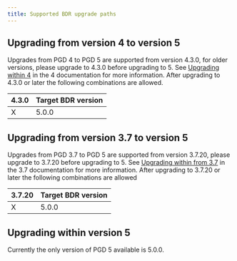 ```yaml
---
title: Supported BDR upgrade paths
---
```


## Upgrading from version 4 to version 5

Upgrades from PGD 4 to PGD 5 are supported from version 4.3.0, for older versions, please upgrade to 4.3.0 before upgrading to 5. See [Upgrading within 4](/pgd/4/upgrades/supported_paths/#upgrading-within-version-4) in the 4 documentation for more information.  After upgrading to 4.3.0 or later the following combinations are allowed.

| 4.3.0 | Target BDR version |
|-------|--------------------|
| X     | 5.0.0              |


## Upgrading from version 3.7 to version 5

Upgrades from PGD 3.7 to PGD 5 are supported from version 3.7.20, please upgrade to 3.7.20 before upgrading to 5.  See [Upgrading within from 3.7](/pgd/3.7/bdr/upgrades/supported_paths/#upgrading-within-version-37) in the 3.7 documentation for more information.  After upgrading to 3.7.20 or later the following combinations are allowed


| 3.7.20 | Target BDR version |
|--------|--------------------|
| X      | 5.0.0              |

## Upgrading within version 5

Currently the only version of PGD 5 available is 5.0.0.
